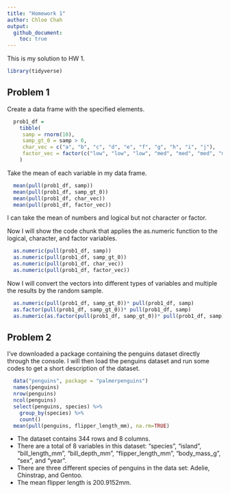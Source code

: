 ```yaml
---
title: "Homework 1"
author: Chloe Chah
output: 
  github_document:
    toc: true
---
```


This is my solution to HW 1. 

```r
library(tidyverse)
```


## Problem 1

Create a data frame with the specified elements. 

```r
  prob1_df =
    tibble(
     samp = rnorm(10),
     samp_gt_0 = samp > 0, 
     char_vec = c("a", "b", "c", "d", "e", "f", "g", "h", "i", "j"),
     factor_vec = factor(c("low", "low", "low", "med", "med", "med", "med",      "high", "high", "high"))
    )
```

Take the mean of each variable in my data frame. 

```r
  mean(pull(prob1_df, samp))
  mean(pull(prob1_df, samp_gt_0))
  mean(pull(prob1_df, char_vec))
  mean(pull(prob1_df, factor_vec))
```

I can take the mean of numbers and logical but not character or factor. 

Now I will show the code chunk that applies the as.numeric function to the logical, character, and factor variables.

```r
  as.numeric(pull(prob1_df, samp))
  as.numeric(pull(prob1_df, samp_gt_0))
  as.numeric(pull(prob1_df, char_vec))
  as.numeric(pull(prob1_df, factor_vec))
```

Now I will convert the vectors into different types of variables and multiple the results by the random sample. 

```r
  as.numeric(pull(prob1_df, samp_gt_0))* pull(prob1_df, samp)
  as.factor(pull(prob1_df, samp_gt_0))* pull(prob1_df, samp)
  as.numeric(as.factor(pull(prob1_df, samp_gt_0))* pull(prob1_df, samp))
```

## Problem 2

I've downloaded a package containing the penguins dataset directly through the console. I will then load the penguins dataset and run some codes to get a short description of the dataset. 

```r
  data("penguins", package = "palmerpenguins")
  names(penguins)
  nrow(penguins)
  ncol(penguins)
  select(penguins, species) %>%
    group_by(species) %>%
    count()
  mean(pull(penguins, flipper_length_mm), na.rm=TRUE)
```

* The dataset contains 344 rows and 8 columns.
* There are a total of 8 variables in this dataset: "species", "island", "bill_length_mm", "bill_depth_mm", "flipper_length_mm", "body_mass_g", "sex", and "year". 
* There are three different species of penguins in the data set: Adelie, Chinstrap, and Gentoo. 
* The mean flipper length is 200.9152mm. 


